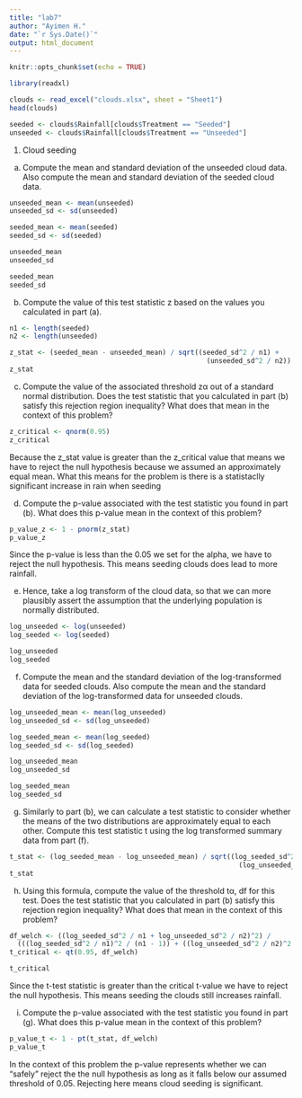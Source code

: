 ---
title: "lab7"
author: "Ayimen H."
date: "`r Sys.Date()`"
output: html_document
---

```{r setup, include=FALSE}
knitr::opts_chunk$set(echo = TRUE)
```

```{r}
library(readxl)

clouds <- read_excel("clouds.xlsx", sheet = "Sheet1")
head(clouds)

seeded <- clouds$Rainfall[clouds$Treatment == "Seeded"]
unseeded <- clouds$Rainfall[clouds$Treatment == "Unseeded"]
```
1. Cloud seeding

(a) Compute the mean and standard deviation of the unseeded cloud data. Also 
compute the mean and standard deviation of the seeded cloud data.

```{r}
unseeded_mean <- mean(unseeded)
unseeded_sd <- sd(unseeded)

seeded_mean <- mean(seeded)
seeded_sd <- sd(seeded)

unseeded_mean
unseeded_sd

seeded_mean
seeded_sd
```

(b) Compute the value of this test statistic z based on the values you calculated 
in part (a).

```{r}
n1 <- length(seeded)
n2 <- length(unseeded)

z_stat <- (seeded_mean - unseeded_mean) / sqrt((seeded_sd^2 / n1) + 
                                                 (unseeded_sd^2 / n2))
z_stat
```

(c) Compute the value of the associated threshold zα out of a standard normal 
distribution. Does the test statistic that you calculated in part (b) satisfy this 
rejection region inequality? What does that mean in the context of this problem?

```{r}
z_critical <- qnorm(0.95)
z_critical
```
Because the z_stat value is greater than the z_critical value that means we have
to reject the null hypothesis because we assumed an approximately equal mean. 
What this means for the problem is there is a statistaclly significant increase 
in rain when seeding

(d) Compute the p-value associated with the test statistic you found in part (b). 
What does this p-value mean in the context of this problem?

```{r}
p_value_z <- 1 - pnorm(z_stat)
p_value_z
```
Since the p-value is less than the 0.05 we set for the alpha, we have to reject 
the null hypothesis. This means seeding clouds does lead to more rainfall.

(e) Hence, take a log transform of the cloud data, so that we can more plausibly 
assert the assumption that the underlying population is normally distributed.

```{r}
log_unseeded <- log(unseeded)
log_seeded <- log(seeded)

log_unseeded
log_seeded
```

(f) Compute the mean and the standard deviation of the log-transformed data for 
seeded clouds. Also compute the mean and the standard deviation of the 
log-transformed data for unseeded clouds.

```{r}
log_unseeded_mean <- mean(log_unseeded)
log_unseeded_sd <- sd(log_unseeded)

log_seeded_mean <- mean(log_seeded)
log_seeded_sd <- sd(log_seeded)

log_unseeded_mean
log_unseeded_sd

log_seeded_mean
log_seeded_sd
```

(g) Similarly to part (b), we can calculate a test statistic to consider whether 
the means of the two distributions are approximately equal to each other. Compute 
this test statistic t using the log transformed summary data from part (f).

```{r}
t_stat <- (log_seeded_mean - log_unseeded_mean) / sqrt((log_seeded_sd^2 / n1) + 
                                                         (log_unseeded_sd^2 / n2))
t_stat
```

(h) Using this formula, compute the value of the threshold tα, df for this test. 
Does the test statistic that you calculated in part (b) satisfy this rejection 
region inequality? What does that mean in the context of this problem?

```{r}
df_welch <- ((log_seeded_sd^2 / n1 + log_unseeded_sd^2 / n2)^2) /
  (((log_seeded_sd^2 / n1)^2 / (n1 - 1)) + ((log_unseeded_sd^2 / n2)^2 / (n2 - 1)))
t_critical <- qt(0.95, df_welch)

t_critical
```
Since the t-test statistic is greater than the critical t-value we have to 
reject the null hypothesis. This means seeding the clouds still increases rainfall.

(i) Compute the p-value associated with the test statistic you found in part (g). 
What does this p-value mean in the context of this problem?

```{r}
p_value_t <- 1 - pt(t_stat, df_welch)
p_value_t
```
In the context of this problem the p-value represents whether we can "safely" 
reject the the null hypothesis as long as it falls below our assumed threshold 
of 0.05. Rejecting here means cloud seeding is significant.